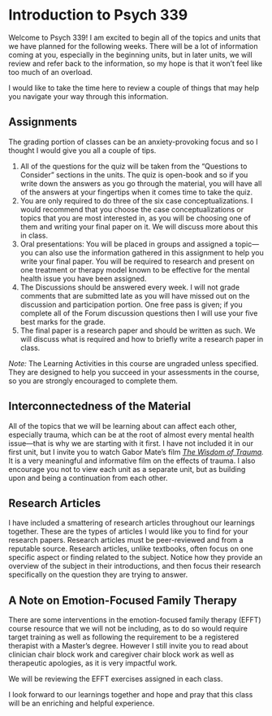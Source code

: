 # Introduction to Psych 339

Welcome to Psych 339! I am excited to begin all of the topics and units that we have planned for the following weeks. There will be a lot of information coming at you, especially in the beginning units, but in later units, we will review and refer back to the information, so my hope is that it won’t feel like too much of an overload.

I would like to take the time here to review a couple of things that may help you navigate your way through this information.

## Assignments

The grading portion of classes can be an anxiety-provoking focus and so I thought I would give you all a couple of tips.

1. All of the questions for the quiz will be taken from the "Questions to Consider" sections in the units. The quiz is open-book and so if you write down the answers as you go through the material, you will have all of the answers at your fingertips when it comes time to take the quiz.
2. You are only required to do three of the six case conceptualizations. I would recommend that you choose the case conceptualizations or topics that you are most interested in, as you will be choosing one of them and writing your final paper on it. We will discuss more about this in class.
3. Oral presentations: You will be placed in groups and assigned a topic—you can also use the information gathered in this assignment to help you write your final paper. You will be required to research and present on one treatment or therapy model known to be effective for the mental health issue you have been assigned.
4. The Discussions should be answered every week. I will not grade comments that are submitted late as you will have missed out on the discussion and participation portion. One free pass is given; if you complete all of the Forum discussion questions then I will use your five best marks for the grade.
5. The final paper is a research paper and should be written as such. We will discuss what is required and how to briefly write a research paper in class.

::: {.note}

*Note:* The Learning Activities in this course are ungraded unless specified. They are designed to help you succeed in your assessments in the course, so you are strongly encouraged to complete them.

:::

## Interconnectedness of the Material

All of the topics that we will be learning about can affect each other, especially trauma, which can be at the root of almost every mental health issue—that is why we are starting with it first. I have not included it in our first unit, but I invite you to watch Gabor Mate’s film *[The Wisdom of Trauma](https://www.kanopy.com/en/product/wisdom-trauma){target="_blank"}.* It is a very meaningful and informative film on the effects of trauma. I also encourage you not to view each unit as a separate unit, but as building upon and being a continuation from each other.

## Research Articles

I have included a smattering of research articles throughout our learnings together. These are the types of articles I would like you to find for your research papers. Research articles must be peer-reviewed and from a reputable source. Research articles, unlike textbooks, often focus on one specific aspect or finding related to the subject. Notice how they provide an overview of the subject in their introductions, and then focus their research specifically on the question they are trying to answer.

## A Note on Emotion-Focused Family Therapy

There are some interventions in the emotion-focused family therapy (EFFT) course resource that we will not be including, as to do so would require target training as well as following the requirement to be a registered therapist with a Master’s degree. However I still invite you to read about clinician chair block work and caregiver chair block work as well as therapeutic apologies, as it is very impactful work.

We will be reviewing the EFFT exercises assigned in each class.

I look forward to our learnings together and hope and pray that this class will be an enriching and helpful experience.
